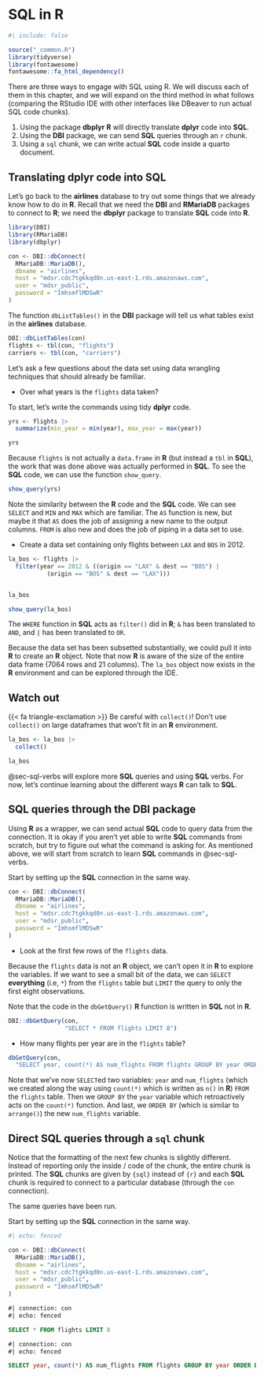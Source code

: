 # SQL in R {#sec-sql-R}

```r
#| include: false

source("_common.R")
library(tidyverse)
library(fontawesome)
fontawesome::fa_html_dependency()
```

There are three ways to engage with SQL using R.  We will discuss each of them in this chapter, and we will expand on the third method in what follows (comparing the RStudio IDE with other interfaces like DBeaver to run actual SQL code chunks).

1. Using the package **dbplyr** **R** will directly translate **dplyr** code into **SQL**.
2. Using the **DBI** package, we can send **SQL** queries through an `r` chunk.
3. Using a `sql` chunk, we can write actual **SQL** code inside a quarto document.



## Translating **dplyr** code into SQL {#sec-dplyr-seq}

Let's go back to the **airlines** database to try out some things that we already know how to do in **R**.  Recall that we need the **DBI** and **RMariaDB** packages to connect to **R**; we need the **dbplyr** package to translate **SQL** code into **R**.

```r
library(DBI)
library(RMariaDB)
library(dbplyr)

con <- DBI::dbConnect(
  RMariaDB::MariaDB(),
  dbname = "airlines",
  host = "mdsr.cdc7tgkkqd0n.us-east-1.rds.amazonaws.com",
  user = "mdsr_public",
  password = "ImhsmflMDSwR"
)
```

The function `dbListTables()` in the **DBI** package will tell us what tables exist in the **airlines** database.

```r
DBI::dbListTables(con)
flights <- tbl(con, "flights")
carriers <- tbl(con, "carriers")
```

Let's ask a few questions about the data set using data wrangling techniques that should already be familiar.

* Over what years is the `flights` data taken?

To start, let's write the commands using tidy **dplyr** code.

```r
yrs <- flights |>
  summarize(min_year = min(year), max_year = max(year))

yrs
```

Because `flights` is not actually a `data.frame` in **R** (but instead a `tbl` in **SQL**), the work that was done above was actually performed in **SQL**.  To see the **SQL** code, we can use the function `show_query`.

```r
show_query(yrs)
```

Note the similarity between the **R** code and the **SQL** code.  We can see `SELECT` and `MIN` and `MAX` which are familiar.  The `AS` function is new, but maybe it that `AS` does the job of assigning a new name to the output columns.  `FROM` is also new and does the job of piping in a data set to use.

* Create a data set containing only flights between `LAX` and `BOS` in 2012.

```r
la_bos <- flights |>
  filter(year == 2012 & ((origin == "LAX" & dest == "BOS") | 
           (origin == "BOS" & dest == "LAX"))) 


la_bos
```

```r
show_query(la_bos)
```

The `WHERE` function in **SQL** acts as `filter()` did in **R**; `&` has been translated to `AND`, and `|` has been translated to `OR`.

Because the data set has been subsetted substantially, we could pull it into **R** to create an **R** object.  Note that now **R** is aware of the size of the entire data frame (7064 rows and 21 columns).  The `la_bos` object now exists in the **R** environment and can be explored through the IDE.  

::: {.callout-tip}

## Watch out

{{< fa triangle-exclamation >}} Be careful with `collect()`! Don't use `collect()` on large dataframes that won't fit in an **R** environment.
:::

```r
la_bos <- la_bos |>
  collect()

la_bos
```

@sec-sql-verbs will explore more **SQL** queries and using **SQL** verbs. For now, let's continue learning about the different ways **R** can talk to **SQL**.


## SQL queries through the **DBI** package

Using **R** as a wrapper, we can send actual **SQL** code to query data from the connection.  It is okay if you aren't yet able to write **SQL** commands from scratch, but try to figure out what the command is asking for.  As mentioned above, we will start from scratch to learn **SQL** commands in @sec-sql-verbs.

Start by setting up the **SQL** connection in the same way.

```r
con <- DBI::dbConnect(
  RMariaDB::MariaDB(),
  dbname = "airlines",
  host = "mdsr.cdc7tgkkqd0n.us-east-1.rds.amazonaws.com",
  user = "mdsr_public",
  password = "ImhsmflMDSwR"
)
```


* Look at the first few rows of the `flights` data.

Because the `flights` data is not an **R** object, we can't open it in **R** to explore the variables.  If we want to see a small bit of the data, we can `SELECT` **everything** (i.e, `*`) from the `flights` table but `LIMIT` the query to only the first eight observations.  

Note that the code in the `dbGetQuery()` **R** function is written in **SQL** not in **R**.

```r
DBI::dbGetQuery(con,
                "SELECT * FROM flights LIMIT 8")
```
* How many flights per year are in the `flights` table?

```r
dbGetQuery(con, 
  "SELECT year, count(*) AS num_flights FROM flights GROUP BY year ORDER BY num_flights")
```

Note that we've now `SELECT`ed two variables: `year` and `num_flights` (which we created along the way using `count(*)` which is written as `n()` in **R**) `FROM` the `flights` table.  Then we `GROUP BY` the `year` variable which retroactively acts on the `count(*)` function.  And last, we `ORDER BY` (which is similar to `arrange()`) the new `num_flights` variable.


## Direct **SQL** queries through a `sql` chunk

Notice that the formatting of the next few chunks is slightly different. Instead of reporting only the inside / code of the chunk, the entire chunk is printed.  The **SQL** chunks are given by `{sql}` instead of `{r}` and each **SQL** chunk is required to connect to a particular database (through the `con` connection).

The same queries have been run.

Start by setting up the **SQL** connection in the same way.

```r
#| echo: fenced

con <- DBI::dbConnect(
  RMariaDB::MariaDB(),
  dbname = "airlines",
  host = "mdsr.cdc7tgkkqd0n.us-east-1.rds.amazonaws.com",
  user = "mdsr_public",
  password = "ImhsmflMDSwR"
)
```



```sql
#| connection: con
#| echo: fenced

SELECT * FROM flights LIMIT 8
```


```sql
#| connection: con
#| echo: fenced

SELECT year, count(*) AS num_flights FROM flights GROUP BY year ORDER BY num_flights
```
